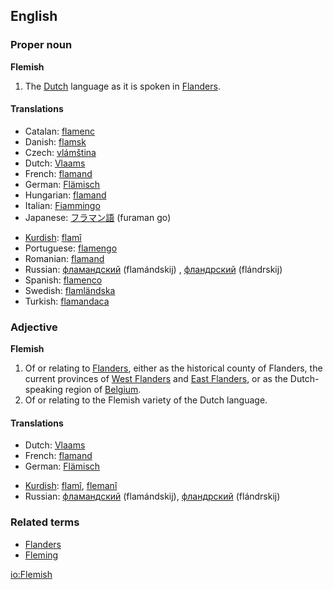 ==English==

===Proper noun===
{{wikipedia|Flemish}}
'''Flemish'''

# The [[Dutch]] language as it is spoken in [[Flanders]].

====Translations====
{{top}}
*Catalan: [[flamenc]]
*Danish: [[flamsk]]
*Czech: [[vlámština]] {{f}}
*Dutch: [[Vlaams]] {{n}}
*French: [[flamand]] {{m}}
*German: [[Flämisch]] {{n}}
*Hungarian: [[flamand]]
*Italian: [[Fiammingo]] {{m}}
*Japanese: [[フラマン語]] (furaman go)
{{mid}}
*[[Kurdish]]: [[flamî]] {{f}}
*Portuguese: [[flamengo]] {{m}}
*Romanian: [[flamand]] {{m}}
*Russian: [[фламандский]] (flamándskij) {{m}}, [[фландрский]] (flándrskij) {{m}}
*Spanish: [[flamenco]] {{m}}
*Swedish: [[flamländska]]
*Turkish: [[flamandaca]]
{{bottom}}

===Adjective===
{{wikipedia|Flanders}}
'''Flemish'''

# Of or relating to [[Flanders]], either as the historical county of Flanders, the current provinces of [[West Flanders]] and [[East Flanders]], or as the Dutch-speaking region of [[Belgium]].
# Of or relating to the Flemish variety of the Dutch language.

====Translations====
{{top}}
*Dutch: [[Vlaams]]
*French: [[flamand]]
*German: [[Flämisch]]
{{mid}}
*[[Kurdish]]: [[flamî]], [[flemanî]]
*Russian: [[фламандский]] (flamándskij), [[фландрский]] (flándrskij)
{{bottom}}

===Related terms===
* [[Flanders]]
* [[Fleming]]

[[io:Flemish]]